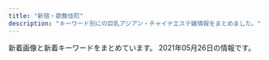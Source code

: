 ```yaml
---
title: "新宿・歌舞伎町"
description: "キーワード別にの巨乳アジアン・チャイナエステ嬢情報をまとめました。"
---
```


新着画像と新着キーワードをまとめています。
2021年05月26日の情報です。

<DmmAffiliateIns />
<KeywordTable
  shops={
    [
    {
        "img_links": [
            "http://relaxia.work/images/link_nav02.jpg",
            "http://relaxia.work/images/info3.jpg",
            "http://relaxia.work/images/link_nav01.jpg",
            "http://relaxia.work/img/yuki1.jpg",
            "http://relaxia.work/images/top.png",
            "http://relaxia.work/images/side_mobile.jpg",
            "http://relaxia.work/images/note.jpg",
            "http://relaxia.work/img/sizuka1.jpg",
            "http://relaxia.work/images/info1.jpg",
            "http://relaxia.work/images/link_nav03.jpg",
            "http://relaxia.work/images/link_nav06.jpg",
            "http://relaxia.work/images/link_nav05.jpg",
            "http://relaxia.work/images/side_link.jpg",
            "http://relaxia.work/images/info2.jpg",
            "http://relaxia.work/images/side_tel.jpg",
            "http://relaxia.work/images/sp_top.jpg",
            "http://relaxia.work/images/link_nav04.jpg",
            "http://relaxia.work/images/ico01.png",
            "http://relaxia.work/images/top_slider01.jpg",
            "http://relaxia.work/img/haru1.jpg"
        ],
        "url": "http://relaxia.work/",
        "name": "\u30ea\u30e9\u30af\u30b7\u30a2\u30fc",
        "keywords": {},
        "station": "JR\u65b0\u5bbf\u99c5\u6771\u53e3"
    },
    {
        "img_links": [
            "http://ciretva.xyz/picture/pick.jpg",
            "http://ciretva.xyz/picture/face_bj1.png",
            "http://ciretva.xyz/uploads/210329/1-2103291H049191.jpg",
            "http://ciretva.xyz/picture/face.jpg",
            "http://ciretva.xyz/uploads/210329/1-2103291H0421R.jpg",
            "http://ciretva.xyz/picture/news.jpg",
            "http://ciretva.xyz/uploads/201021/1-201021155T02L.jpg",
            "http://ciretva.xyz/picture/room3.jpg",
            "http://ciretva.xyz/uploads/201021/1-201021155932238.jpg",
            "http://ciretva.xyz/picture/room4.jpg",
            "http://ciretva.xyz/picture/room1.jpg",
            "http://ciretva.xyz/picture/s_staff.png",
            "http://ciretva.xyz/uploads/201021/1-201021155T9631.jpg",
            "http://ciretva.xyz/picture/room2.jpg",
            "http://ciretva.xyz/picture/top.jpg",
            "http://ciretva.xyz/uploads/201021/1-201021155925315.jpg"
        ],
        "url": "http://ciretva.xyz/",
        "name": "\u4f73\u7e01 \uff5e\u304b\u3048\u3093\uff5e",
        "keywords": {
            "86": 2,
            "D": 3
        },
        "station": "\u897f\u6b66\u65b0\u5bbf\u99c5\u5317\u53e3"
    },
    {
        "url": "http://sweety-est.tokyo/",
        "keywords": {
            "E": 8,
            "87": 2,
            "86": 14,
            "D": 4
        },
        "name": "sweet-\u30b9\u30a6\u30a3\u30fc\u30c8-",
        "img_links": [
            "http://sweety-est.tokyo/images/m4.jpg",
            "http://sweety-est.tokyo/images/r6.jpg",
            "http://sweety-est.tokyo/images/slider-img003.jpg",
            "http://sweety-est.tokyo/images/a4.jpg",
            "http://sweety-est.tokyo/images/r4.jpg",
            "http://sweety-est.tokyo/images/slider-img002.jpg",
            "http://sweety-est.tokyo/link/menlog.jpg",
            "http://sweety-est.tokyo/images/m1.jpg",
            "http://sweety-est.tokyo/images/m2.jpg",
            "http://sweety-est.tokyo/images/tit-sub5.jpg",
            "http://sweety-est.tokyo/images/b-online.png",
            "http://sweety-est.tokyo/images/a5.jpg",
            "http://sweety-est.tokyo/images/tit-sub1.jpg",
            "http://sweety-est.tokyo/images/cg01.jpg",
            "http://sweety-est.tokyo/images/pp.jpg",
            "http://sweety-est.tokyo/images/a3.jpg",
            "http://sweety-est.tokyo/images/b-tel.png",
            "http://sweety-est.tokyo/images/cg07.jpg",
            "http://sweety-est.tokyo/images/tit-sub2.jpg",
            "http://sweety-est.tokyo/images/m3.jpg",
            "http://sweety-est.tokyo/images/a1.jpg",
            "http://sweety-est.tokyo/images/slider-img001.jpg",
            "http://sweety-est.tokyo/images/cg06.jpg",
            "http://sweety-est.tokyo/images/tit-sub6.jpg",
            "http://sweety-est.tokyo/images/a7.jpg",
            "http://sweety-est.tokyo/images/cg03.jpg",
            "http://sweety-est.tokyo/images/kan1.jpg",
            "http://sweety-est.tokyo/images/a8.jpg",
            "http://sweety-est.tokyo/images/r3.jpg",
            "http://sweety-est.tokyo/images/r2.jpg",
            "http://sweety-est.tokyo/images/r1.jpg",
            "http://sweety-est.tokyo/images/cg02.jpg",
            "http://sweety-est.tokyo/images/cg04.jpg",
            "http://sweety-est.tokyo/images/cg05.jpg",
            "http://sweety-est.tokyo/images/kan.jpg",
            "http://sweety-est.tokyo/images/r5.jpg",
            "http://sweety-est.tokyo/images/a6.jpg",
            "http://sweety-est.tokyo/images/tit-sub4.jpg",
            "http://sweety-est.tokyo/images/cg08.jpg",
            "http://sweety-est.tokyo/images/tit-sub3.jpg",
            "http://sweety-est.tokyo/images/sys.jpg",
            "http://sweety-est.tokyo/images/a2.jpg",
            "http://sweety-est.tokyo/images/qr.jpg",
            "http://sweety-est.tokyo/images/cg011.jpg"
        ],
        "station": "JR\u65b0\u5bbf\u99c5\u897f\u53e3"
    },
    {
        "img_links": [
            "http://fairy-girl.work/images/sys3.jpg",
            "http://fairy-girl.work/staff/rika.jpg",
            "http://fairy-girl.work/img/hitomi1.jpg",
            "http://fairy-girl.work/images/tr.jpg",
            "http://fairy-girl.work/images/2.jpg",
            "http://fairy-girl.work/staff/eri.jpg",
            "http://fairy-girl.work/img/rara1.jpg",
            "http://fairy-girl.work/images/interior_t.jpg",
            "http://fairy-girl.work/images/news.jpg",
            "http://fairy-girl.work/images/int1.jpg",
            "http://fairy-girl.work/images/sys5.jpg",
            "http://fairy-girl.work/img/rina1.jpg",
            "http://fairy-girl.work/staff/kana.jpg",
            "http://fairy-girl.work/staff/hitomi.jpg",
            "http://fairy-girl.work/images/staff_t.jpg",
            "http://fairy-girl.work/img/rika1.jpg",
            "http://fairy-girl.work/images/6.jpg",
            "http://fairy-girl.work/img/misa1.jpg",
            "http://fairy-girl.work/images/10.jpg",
            "http://fairy-girl.work/staff/kiki.jpg",
            "http://fairy-girl.work/images/line.png",
            "http://fairy-girl.work/img/eri2.jpg",
            "http://fairy-girl.work/images/ac1.jpg",
            "http://fairy-girl.work/img/kana1.jpg",
            "http://fairy-girl.work/staff/yuki.jpg",
            "http://fairy-girl.work/staff/rara.jpg",
            "http://fairy-girl.work/img/eri1.jpg",
            "http://fairy-girl.work/images/ac2.jpg",
            "http://fairy-girl.work/img/yuki1.jpg",
            "http://fairy-girl.work/img/kiki1.jpg",
            "http://fairy-girl.work/images/5.jpg",
            "http://fairy-girl.work/images/3.jpg",
            "http://fairy-girl.work/img/yuyu1.jpg",
            "http://fairy-girl.work/images/sys1.jpg",
            "http://fairy-girl.work/img/kiki2.jpg",
            "http://fairy-girl.work/images/sys2.jpg",
            "http://fairy-girl.work/images/mobile.jpg",
            "http://fairy-girl.work/images/9.jpg",
            "http://fairy-girl.work/images/12.jpg",
            "http://fairy-girl.work/images/8.jpg",
            "http://fairy-girl.work/img/mari1.jpg",
            "http://fairy-girl.work/staff/rina.jpg",
            "http://fairy-girl.work/images/bana0404_4.png",
            "http://fairy-girl.work/images/sys4.jpg",
            "http://fairy-girl.work/images/7.jpg",
            "http://fairy-girl.work/images/int2.jpg",
            "http://fairy-girl.work/images/1.jpg",
            "http://fairy-girl.work/staff/mari.jpg",
            "http://fairy-girl.work/images/11.jpg",
            "http://fairy-girl.work/staff/misa.jpg",
            "http://fairy-girl.work/staff/yuyu.jpg"
        ],
        "name": "Fairy Girl",
        "station": "JR\u65b0\u5bbf\u99c5\u897f\u53e3",
        "url": "http://fairy-girl.work/",
        "keywords": {}
    },
    {
        "img_links": [
            "http://aes-aroma.com/staff/yoko/02.jpg",
            "http://aes-aroma.com/staff/nana/01.jpg",
            "http://aes-aroma.com/staff/ai/01.jpg",
            "http://aes-aroma.com/img/ttl_mobile.png",
            "http://aes-aroma.com/staff/mimi/01.jpg",
            "http://aes-aroma.com/staff/kaori/01.jpg",
            "http://aes-aroma.com/img/ttl_rec.png",
            "http://aes-aroma.com/img/ttl_pickup.png",
            "http://aes-aroma.com/img/ttl_tnew.png",
            "http://aes-aroma.com/staff/koko/01.jpg",
            "http://aes-aroma.com/staff/megumi/01.jpg",
            "http://aes-aroma.com/pic/head.png",
            "http://aes-aroma.com/img/ttl_staff.png",
            "http://aes-aroma.com/staff/yoko/01.jpg",
            "http://aes-aroma.com/staff/miki/01.jpg",
            "http://aes-aroma.com/staff/yuri/01.jpg",
            "http://aes-aroma.com/i/files/homeimg.jpg"
        ],
        "station": "JR\u65b0\u5bbf\u99c5\u5357\u53e3",
        "url": "http://aes-aroma.com/",
        "name": "\u7652\u3057\u306e\u5bbf",
        "keywords": {
            "C": 18
        }
    },
    {
        "name": "\u5915\u9727 \u3086\u3046\u304e\u308a",
        "img_links": [
            "https://shinjuku-mensesthe.com/icon/line.png",
            "https://shinjuku-mensesthe.com/staff/hikaru-l1.jpg",
            "https://shinjuku-mensesthe.com/button/blog.png",
            "https://shinjuku-mensesthe.com/room/room-l1.jpg",
            "https://shinjuku-mensesthe.com/massage/2020/08/16/riri-s1.jpg",
            "https://shinjuku-mensesthe.com/images/footer-r.png",
            "https://shinjuku-mensesthe.com/staff/yuki-l1.jpg",
            "https://shinjuku-mensesthe.com/massage/2020/10/05/yuki-s1.jpg",
            "https://shinjuku-mensesthe.com/menu/info.png",
            "https://shinjuku-mensesthe.com/images/top3.jpg",
            "https://shinjuku-mensesthe.com/images/footer-l.png",
            "https://shinjuku-mensesthe.com/button/staff.png",
            "https://shinjuku-mensesthe.com/massage/2020/09/14/hana-s1.jpg",
            "https://shinjuku-mensesthe.com/staff/shiori-s1.jpg",
            "https://shinjuku-mensesthe.com/menu/blog.png",
            "https://shinjuku-mensesthe.com/icon/twitter.png",
            "https://shinjuku-mensesthe.com/staff/yuki-s1.jpg",
            "https://shinjuku-mensesthe.com/images/top2.jpg",
            "https://shinjuku-mensesthe.com/images/qrcode.png",
            "https://shinjuku-mensesthe.com/massage/2020/10/21/risa-s1.jpg",
            "https://shinjuku-mensesthe.com/icon/facebook.png",
            "https://shinjuku-mensesthe.com/staff/hana-s1.jpg",
            "https://shinjuku-mensesthe.com/room/room-l4.jpg",
            "https://shinjuku-mensesthe.com/menu/home.png",
            "https://shinjuku-mensesthe.com/icon/yelp.png",
            "https://shinjuku-mensesthe.com/images/camp.png",
            "https://shinjuku-mensesthe.com/menu/staff.png",
            "https://shinjuku-mensesthe.com/staff/arisa-l1.jpg",
            "https://shinjuku-mensesthe.com/staff/kana-s1.jpg",
            "https://shinjuku-mensesthe.com/images/main-sp.jpg",
            "https://shinjuku-mensesthe.com/staff/hikaru-s1.jpg",
            "https://shinjuku-mensesthe.com/staff/hana-l1.jpg",
            "https://shinjuku-mensesthe.com/images/flower.png",
            "https://shinjuku-mensesthe.com/staff/kana-l1.jpg",
            "https://shinjuku-mensesthe.com/images/header3.png",
            "https://shinjuku-mensesthe.com/staff/seira-l1.jpg",
            "https://shinjuku-mensesthe.com/images/top1.jpg",
            "https://shinjuku-mensesthe.com/link/mens-esthe.png",
            "https://shinjuku-mensesthe.com/images/clear.png",
            "https://shinjuku-mensesthe.com/staff/seira-s1.jpg",
            "https://shinjuku-mensesthe.com/room/room-l2.jpg",
            "https://shinjuku-mensesthe.com/staff/arisa-s1.jpg",
            "https://shinjuku-mensesthe.com/massage/2021/03/27/blog.jpg",
            "https://shinjuku-mensesthe.com/massage/2020/07/31/covit19.jpg",
            "https://shinjuku-mensesthe.com/images/main-small.jpg",
            "https://shinjuku-mensesthe.com/button/home.png",
            "https://shinjuku-mensesthe.com/room/room-l3.jpg",
            "https://shinjuku-mensesthe.com/images/main-top.jpg",
            "https://scdn.line-apps.com/n/line_add_friends/btn/ja.png"
        ],
        "keywords": {},
        "url": "https://shinjuku-mensesthe.com/",
        "station": "JR\u65b0\u5bbf\u99c5\u6771\u53e3"
    },
    {
        "station": "\u65b0\u5bbf\u5fa1\u82d1\u524d\u99c53\u756a\u51fa\u53e3",
        "keywords": {},
        "name": "\u5fa1\u82d1 -\u304e\u3087\u3048\u3093-",
        "img_links": [
            "http://www.night.ne.jp/nightnet/img/16.jpg",
            "http://www.night.ne.jp/tokyo/gyoen/img/view_2.jpg",
            "http://www.night.ne.jp/nightnet/img/5.jpg",
            "http://www.night.ne.jp/nightnet/img/13.jpg",
            "http://www.night.ne.jp/_format/W/img/whats_skill.jpg",
            "http://www.night.ne.jp/tokyo/gyoen/img/skill_1.jpg",
            "http://www.night.ne.jp/nightnet/img/7.jpg",
            "http://www.night.ne.jp/tokyo/gyoen/img/index_top.jpg",
            "http://www.night.ne.jp/nightnet/img/15.jpg",
            "http://www.night.ne.jp/tokyo/gyoen/img/index.jpg",
            "http://www.night.ne.jp/tokyo/gyoen/img/index_skill.jpg",
            "http://www.night.ne.jp/nightnet/img/2.jpg",
            "http://www.night.ne.jp/nightnet/img/11.jpg",
            "http://www.night.ne.jp/_format/W/img/whats_view.jpg",
            "http://www.night.ne.jp/nightnet/img/17.jpg",
            "http://www.night.ne.jp/tokyo/gyoen/img/qr_code.jpg",
            "http://www.night.ne.jp/nightnet/img/4.jpg",
            "http://www.night.ne.jp/tokyo/gyoen/img/view_1.jpg",
            "http://www.night.ne.jp/nightnet/img/12a.jpg",
            "http://www.night.ne.jp/tokyo/gyoen/img/skill_3.jpg",
            "http://www.night.ne.jp/nightnet/img/6.jpg",
            "http://www.night.ne.jp/_format/W/img/index_enter_1.jpg",
            "http://www.night.ne.jp/tokyo/gyoen/img/skill_2.jpg",
            "http://www.night.ne.jp/tokyo/gyoen/img/view_3.jpg",
            "http://www.night.ne.jp/nightnet/img/1.jpg",
            "http://www.night.ne.jp/nightnet/img/3.jpg",
            "http://www.night.ne.jp/nightnet/img/8.jpg",
            "http://www.night.ne.jp/tokyo/gyoen/img/index_view.jpg",
            "http://www.night.ne.jp/_format/W/img/whats_news.jpg",
            "http://www.night.ne.jp/tokyo/gyoen/img/view_4.jpg",
            "http://www.night.ne.jp/nightnet/img/14.jpg",
            "http://www.night.ne.jp/nightnet/img/10.jpg",
            "http://www.night.ne.jp/nightnet/img/9.jpg"
        ],
        "url": "http://www.night.ne.jp/tokyo/gyoen/"
    },
    {
        "keywords": {
            "C": 8
        },
        "url": "http://hi-msg.com/koyuki/",
        "img_links": [
            "http://hi-msg.com/koyuki/img/p-3.jpg",
            "http://hi-msg.com/koyuki/img/p-4.jpg",
            "http://hi-msg.com/koyuki/img/p-2.jpg",
            "http://hi-msg.com/koyuki/img/re.png",
            "http://hi-msg.com/koyuki/img/p-9.jpg",
            "http://hi-msg.com/koyuki/img/t-3.png",
            "http://hi-msg.com/koyuki/img/p-7-1.jpg",
            "http://hi-msg.com/koyuki/img/card.png",
            "http://hi-msg.com/koyuki/img/tel.png",
            "http://hi-msg.com/koyuki/img/english-t6.png",
            "http://hi-msg.com/koyuki/img/t-2.png",
            "http://hi-msg.com/koyuki/img/p-7.jpg",
            "http://hi-msg.com/koyuki/img/newstback.png",
            "http://hi-msg.com/koyuki/img/p-8-1.jpg",
            "http://hi-msg.com/koyuki/img/p-6-1.jpg",
            "http://hi-msg.com/koyuki/img/p-11.jpg",
            "http://hi-msg.com/koyuki/img/p-2-1.jpg",
            "http://hi-msg.com/koyuki/img/kanban4.jpg",
            "http://hi-msg.com/koyuki/img/p-6.jpg",
            "http://hi-msg.com/koyuki/img/english-t2.png",
            "http://hi-msg.com/koyuki/img/p-3-1.jpg",
            "http://hi-msg.com/koyuki/img/english-t3.png",
            "http://hi-msg.com/koyuki/img/p-4-1.jpg",
            "http://hi-msg.com/koyuki/img/card-english.png",
            "http://hi-msg.com/koyuki/img/kanban4s.jpg",
            "http://hi-msg.com/koyuki/img/p-8.jpg",
            "http://hi-msg.com/koyuki/img/english-t4.png",
            "http://hi-msg.com/koyuki/img/tit.png",
            "http://hi-msg.com/koyuki/img/p-10.jpg",
            "http://hi-msg.com/koyuki/img/head.png",
            "http://hi-msg.com/koyuki/img/p-0.jpg",
            "http://hi-msg.com/koyuki/img/t-1.png",
            "http://hi-msg.com/koyuki/img/p-5.jpg",
            "http://hi-msg.com/koyuki/img/english-t1.png",
            "http://hi-msg.com/koyuki/img/p-1.jpg",
            "http://hi-msg.com/koyuki/img/botton.png",
            "http://hi-msg.com/koyuki/img/english-t5.png"
        ],
        "name": "KOYUKI",
        "station": "JR\u65b0\u5bbf\u99c5\u6771\u53e3"
    },
    {
        "img_links": [
            "http://yurali.oks.bz/images/room1.jpg",
            "http://yurali.oks.bz/images/s3.jpg",
            "http://yurali.oks.bz/images/mobile.jpg",
            "http://yurali.oks.bz/images/room3.jpg",
            "http://yurali.oks.bz/photos/sites/48/2021/03/2021033110254887.jpg",
            "http://yurali.oks.bz/photos/sites/48/2021/03/2021033110254811.jpg",
            "http://yurali.oks.bz/images/room4.jpg",
            "http://yurali.oks.bz/images/s_new.png",
            "http://yurali.oks.bz/photos/sites/48/2020/09/2020090809341126.jpg",
            "http://yurali.oks.bz/images/acc1.jpg",
            "http://yurali.oks.bz/images/s1.jpg",
            "http://yurali.oks.bz/photos/sites/48/2020/06/2020063002493351.jpg",
            "http://yurali.oks.bz/images/s4.jpg",
            "http://yurali.oks.bz/photos/sites/48/2020/09/2020090809340917.jpg",
            "http://yurali.oks.bz/photos/sites/48/2020/09/2020090809341490.jpg",
            "http://yurali.oks.bz/images/acc2.jpg",
            "http://yurali.oks.bz/images/top.jpg",
            "http://yurali.oks.bz/images/line.jpg",
            "http://yurali.oks.bz/images/acc4.jpg",
            "http://yurali.oks.bz/images/room2.jpg",
            "http://yurali.oks.bz/images/content.jpg",
            "http://yurali.oks.bz/images/s2.jpg",
            "http://yurali.oks.bz/images/kanban.jpg",
            "http://yurali.oks.bz/images/acc3.jpg",
            "http://yurali.oks.bz/images/right.jpg"
        ],
        "keywords": {
            "87": 14,
            "85": 14,
            "E": 14,
            "D": 28,
            "86": 14
        },
        "url": "http://yurali.oks.bz/",
        "station": "JR\u65b0\u5bbf\u99c5\u897f\u53e3",
        "name": "\u6c17\u697d"
    },
    {
        "img_links": [
            "http://aroma-massage.red/images/cg5.jpg",
            "http://aroma-massage.red/images/cg6.jpg",
            "http://aroma-massage.red/images/tm.png",
            "http://aroma-massage.red/images/cg4.jpg",
            "http://aroma-massage.red/images/cg3.jpg",
            "http://aroma-massage.red/images/sysl.jpg",
            "http://aroma-massage.red/images/cg2.jpg",
            "http://aroma-massage.red/images/nft.jpg",
            "http://aroma-massage.red/images/creditcard.jpg",
            "http://aroma-massage.red/images/option.jpg",
            "http://aroma-massage.red/images/sta3.jpg",
            "http://aroma-massage.red/images/kan.jpg",
            "http://aroma-massage.red/images/sta5.jpg",
            "http://aroma-massage.red/images/sta1.jpg",
            "http://aroma-massage.red/images/sta2.jpg",
            "http://aroma-massage.red/images/card.jpg",
            "http://aroma-massage.red/images/qr.jpg",
            "http://aroma-massage.red/images/int.jpg",
            "http://aroma-massage.red/images/stal.jpg",
            "http://aroma-massage.red/images/sta6.jpg",
            "http://aroma-massage.red/images/toph.png",
            "http://aroma-massage.red/images/acb.jpg",
            "http://aroma-massage.red/images/sta4.jpg",
            "http://aroma-massage.red/images/fbb.jpg",
            "http://aroma-massage.red/images/cg1.jpg",
            "http://aroma-massage.red/images/fbt.jpg"
        ],
        "station": "JR\u65b0\u5bbf\u99c5\u6771\u53e3",
        "url": "http://aroma-massage.red/",
        "keywords": {
            "E": 5,
            "D": 25
        },
        "name": "\u30c6\u30bb\u30e9-Tethera-"
    },
    {
        "url": "http://genkimorimori.este88.com/",
        "name": "\u5143\u6c17\u30e2\u30ea\u30e2\u30ea",
        "keywords": {},
        "img_links": [
            "http://genkimorimori.este88.com/images/kaori1.jpg",
            "http://genkimorimori.este88.com/img/kixyoko1.jpg",
            "http://genkimorimori.este88.com/gals/koko1.jpg",
            "http://genkimorimori.este88.com/img/koyuki1.jpg",
            "http://genkimorimori.este88.com/gals/sayuri1.jpg",
            "http://genkimorimori.este88.com/img/kaori1.jpg",
            "http://genkimorimori.este88.com/images/mika1.jpg",
            "http://genkimorimori.este88.com/images/momo1.jpg",
            "http://genkimorimori.este88.com/img/mika1.jpg",
            "http://genkimorimori.este88.com/images/r04.jpg",
            "http://genkimorimori.este88.com/images/koyuki1.jpg",
            "http://genkimorimori.este88.com/images/ph1.jpg",
            "http://genkimorimori.este88.com/images/r02.jpg",
            "http://genkimorimori.este88.com/images/kixyoko1.jpg",
            "http://genkimorimori.este88.com/images/r01.jpg",
            "http://genkimorimori.este88.com/gals/nnana1.jpg",
            "http://genkimorimori.este88.com/gals/risa1.jpg",
            "http://genkimorimori.este88.com/img/momo1.jpg"
        ],
        "station": "\u897f\u6b66\u65b0\u5bbf\u99c5\u5317\u53e3"
    },
    {
        "station": "\u897f\u6b66\u65b0\u5bbf\u99c5\u5317\u53e3",
        "url": "http://clear-es.net/",
        "keywords": {
            "86": 3,
            "89": 1,
            "F": 1,
            "90": 1,
            "87": 2,
            "D": 8,
            "88": 4,
            "C": 2
        },
        "img_links": [
            "http://clear-es.net/images/index_07.jpg",
            "http://clear-es.net/uploads/cec0ed392fe00d8e3ff867c0625809e6.jpg",
            "http://clear-es.net/uploads/c1f6d0346f5cb109ac62c21a58c7deff.jpg",
            "http://clear-es.net/images/index_27.jpg",
            "http://clear-es.net/images/index_09.jpg",
            "http://clear-es.net/images/index_17.jpg",
            "http://clear-es.net/uploads/97eb17743f96fd7f0551aab0bedd5e6f.jpg",
            "http://clear-es.net/images/index_28_01.jpg",
            "http://clear-es.net/images/index_06.jpg",
            "http://clear-es.net/yamituki-n/uploads/images/yui01.jpg",
            "http://clear-es.net/images/index_12.jpg",
            "http://clear-es.net/images/gallery_11.jpg",
            "http://clear-es.net/yamituki-n/uploads/images/mika03s.jpg",
            "http://clear-es.net/images/index_11.jpg",
            "http://clear-es.net/images/index_23.jpg",
            "http://clear-es.net/uploads/2aa97908694153fb149943f0b8445352.jpg",
            "http://clear-es.net/images/index_24.jpg",
            "http://clear-es.net/images/girls_11.jpg",
            "http://clear-es.net/my_work/images/pic1.png",
            "http://clear-es.net/uploads/0141717ce8be90c90f41c0c8eb5c92fe.jpg",
            "http://clear-es.net/yamituki-n/uploads/images/juri01s.jpg",
            "http://clear-es.net/images/girls_13.jpg",
            "http://clear-es.net/images/index_20.jpg",
            "http://clear-es.net/images/index_13.jpg",
            "http://clear-es.net/images/index_18.jpg",
            "http://clear-es.net/images/index_03.jpg",
            "http://clear-es.net/images/index_15.jpg",
            "http://clear-es.net/yamituki-n/uploads/images/rena01.jpg",
            "http://clear-es.net/images/index_01.jpg",
            "http://clear-es.net/images/index_21.jpg",
            "http://clear-es.net/uploads/f426bd85a8f6a9eac87e55b2d44c4bd5.jpg",
            "http://clear-es.net/uploads/c8a6186524d872100cc89c100d1f3728.jpg",
            "http://clear-es.net/yamituki-n/uploads/images/satomi2.jpg",
            "http://clear-es.net/uploads/f73e8f67358edf8e94cf35d345a7af08.jpg",
            "http://clear-es.net/images/index_26.jpg",
            "http://clear-es.net/yamituki-n/uploads/images/emi3.jpg",
            "http://clear-es.net/images/index_19.jpg",
            "http://clear-es.net/images/index_25.jpg",
            "http://clear-es.net/images/index_14.jpg",
            "http://clear-es.net/images/index_05.jpg",
            "http://clear-es.net/yamituki-n/uploads/images/mmexport1576417470781.jpg",
            "http://clear-es.net/images/index_02.jpg",
            "http://clear-es.net/images/girls_03.jpg",
            "http://clear-es.net/uploads/10299154955d10c3b815a5638a35a934.jpg",
            "http://clear-es.net/uploads/22c8968348a9acc2dfc9ab0aecb09c27.jpg",
            "http://clear-es.net/images/service_11.jpg",
            "http://clear-es.net/images/index_04.jpg",
            "http://clear-es.net/yamituki-n/uploads/images/satomi21.jpg",
            "http://clear-es.net/yamituki-n/uploads/images/rena02.jpg",
            "http://clear-es.net/images/koko_1.jpg",
            "http://clear-es.net/images/index_08.jpg",
            "http://clear-es.net/uploads/09bdd5637edec4bfa3d47a7e9874640b.jpg",
            "http://clear-es.net/uploads/a62d7f24a5b9a4fd5aeef678eb24ef4b.jpg",
            "http://clear-es.net/yamituki-n/uploads/images/rika55ss.jpg",
            "http://clear-es.net/images/index_10.jpg",
            "http://clear-es.net/images/index_28.jpg"
        ],
        "name": "CLEAR-\u30af\u30ea\u30a2-"
    },
    {
        "name": "\u30b8\u30e5\u30ea\u30a2\u30f3",
        "img_links": [
            "https://mens-esthe.xyz/room/room-l7.jpg",
            "https://mens-esthe.xyz/footer/footer-tel.png",
            "https://inage-mensesthe.com/link/relaku_salon.jpg",
            "https://inage-mensesthe.com/icon/line.png",
            "https://mens-esthe.xyz/staff/kana-l2.jpg",
            "https://mens-esthe.xyz/images/esthe3.jpg",
            "https://mens-esthe.xyz/footer/footer-staff.png",
            "https://mens-esthe.xyz/footer/footer-line.png",
            "https://mens-esthe.xyz/room/room-l2.jpg",
            "https://mens-esthe.xyz/staff/eri-l1.jpg",
            "https://mens-esthe.xyz/icon/facebook.png",
            "https://mens-esthe.xyz/images/clear.png",
            "https://mens-esthe.xyz/room/room-l8.jpg",
            "https://mens-esthe.xyz/icon/line.png",
            "https://mens-esthe.xyz/images/esthe1.jpg",
            "https://mens-esthe.xyz/images/esthe2.jpg",
            "https://mens-esthe.xyz/images/main-sp.jpg",
            "https://mens-esthe.xyz/staff/moe-l1.jpg",
            "https://inage-mensesthe.com/icon/facebook.png",
            "https://mens-esthe.xyz/room/room-l1.jpg",
            "https://mens-esthe.xyz/images/esthe4.jpg",
            "https://inage-mensesthe.com/icon/yelp.png",
            "https://mens-esthe.xyz/staff/kana-l1.jpg",
            "https://mens-esthe.xyz/staff/kana-s1.jpg",
            "https://mens-esthe.xyz/room/room-l5.jpg",
            "https://mens-esthe.xyz/staff/moe-s1.jpg",
            "https://mens-esthe.xyz/room/room-l3.jpg",
            "https://inage-mensesthe.com/icon/twitter.png",
            "https://mens-esthe.xyz/staff/yuuka-l2.jpg",
            "https://mens-esthe.xyz/staff/eri-s2.jpg",
            "https://mens-esthe.xyz/staff/eri-s1.jpg",
            "https://mens-esthe.xyz/images/main1.jpg",
            "https://mens-esthe.xyz/staff/yuuka-l1.jpg",
            "https://mens-esthe.xyz/staff/yuuka-s2.jpg",
            "https://mens-esthe.xyz/room/room-l4.jpg",
            "https://mens-esthe.xyz/images/header3.png",
            "https://mens-esthe.xyz/images/qrcode.png",
            "https://mens-esthe.xyz/icon/twitter.png",
            "https://mens-esthe.xyz/staff/kana-s2.jpg",
            "https://mens-esthe.xyz/room/room-l6.jpg",
            "https://mens-esthe.xyz/icon/yelp.png",
            "https://mens-esthe.xyz/staff/eri-l2.jpg",
            "https://mens-esthe.xyz/staff/yuuka-s1.jpg"
        ],
        "url": "https://mens-esthe.xyz/",
        "keywords": {
            "F": 5,
            "95": 5,
            "D": 10,
            "86": 10,
            "84": 5
        },
        "station": "JR\u65b0\u5bbf\u99c5\u6771\u5357\u53e3"
    },
    {
        "img_links": [
            "http://www.yu-yu.work/images/b1.jpg",
            "http://www.yu-yu.work/staff/haruka.jpg",
            "http://www.yu-yu.work/images/ac1.jpg",
            "http://www.yu-yu.work/images/2.jpg",
            "http://www.yu-yu.work/images/sys4.jpg",
            "http://www.yu-yu.work/images/5.jpg",
            "http://www.yu-yu.work/images/int2.png",
            "http://www.yu-yu.work/images/interior_t.jpg",
            "http://www.yu-yu.work/images/b2.jpg",
            "http://www.yu-yu.work/images/head.jpg",
            "http://www.yu-yu.work/images/ac2.jpg",
            "http://www.yu-yu.work/img/yuina1.jpg",
            "http://www.yu-yu.work/images/sys2.jpg",
            "http://www.yu-yu.work/images/6.jpg",
            "http://www.yu-yu.work/images/4.jpg",
            "http://www.yu-yu.work/images/news.jpg",
            "http://www.yu-yu.work/images/info.jpg",
            "http://www.yu-yu.work/images/3.jpg",
            "http://www.yu-yu.work/img/nana1.jpg",
            "http://www.yu-yu.work/images/sys3.jpg",
            "http://www.yu-yu.work/images/sys1.jpg",
            "http://www.yu-yu.work/img/misaki1.jpg",
            "http://www.yu-yu.work/staff/yuina.jpg",
            "http://www.yu-yu.work/staff/naomi.jpg",
            "http://www.yu-yu.work/staff/rin.jpg",
            "http://www.yu-yu.work/images/int1.png",
            "http://www.yu-yu.work/img/haruka1.jpg",
            "http://www.yu-yu.work/img/naomi1.jpg",
            "http://www.yu-yu.work/images/line.png",
            "http://www.yu-yu.work/staff/misaki.jpg",
            "http://www.yu-yu.work/images/1.jpg",
            "http://www.yu-yu.work/images/mobile.jpg",
            "http://www.yu-yu.work/img/rin1.jpg",
            "http://www.yu-yu.work/images/staff_t.jpg",
            "http://www.yu-yu.work/staff/nana.jpg"
        ],
        "keywords": {},
        "station": "\u897f\u6b66\u65b0\u5bbf\u99c5\u5317\u53e3",
        "url": "http://www.yu-yu.work/",
        "name": "\u7652 \u3086\u3046"
    },
    {
        "station": "\u65b0\u5bbf\u4e09\u4e01\u76ee\u99c5E1\u51fa\u53e3",
        "img_links": [
            "http://sakura-relax.net/images/cg06.jpg",
            "http://sakura-relax.net/images/top-img01.png",
            "http://sakura-relax.net/images/tel.png",
            "http://sakura-relax.net/images/kan.jpg",
            "http://sakura-relax.net/images/cg03.jpg",
            "http://sakura-relax.net/images/cg04.jpg",
            "http://sakura-relax.net/link/menlog.jpg",
            "http://sakura-relax.net/images/cg07.jpg",
            "http://sakura-relax.net/images/top-img02.png",
            "http://sakura-relax.net/images/qrc.png"
        ],
        "url": "http://sakura-relax.net/",
        "keywords": {
            "C": 8,
            "E": 8,
            "86": 4,
            "87": 8,
            "85": 4
        },
        "name": "\u697d\u697d-\u30e9\u30af\u30e9\u30af-"
    },
    {
        "url": "http://in-esthe.com/relair/",
        "img_links": [
            "http://in-esthe.com/relair/img/card-english.png",
            "http://in-esthe.com/relair/img/p-7.jpg",
            "http://in-esthe.com/relair/img/p-1.jpg",
            "http://in-esthe.com/relair/img/p-1-1.jpg",
            "http://in-esthe.com/relair/img/re.png",
            "http://in-esthe.com/relair/img/tel.png",
            "http://in-esthe.com/relair/img/english-t6.png",
            "http://in-esthe.com/relair/img/t-2.png",
            "http://in-esthe.com/relair/img/p-8.jpg",
            "http://in-esthe.com/relair/img/head.png",
            "http://in-esthe.com/relair/img/english-t4.png",
            "http://in-esthe.com/relair/img/s-1.jpg",
            "http://in-esthe.com/relair/img/twitter.png",
            "http://in-esthe.com/relair/img/newstback.png",
            "http://in-esthe.com/relair/img/botton.png",
            "http://in-esthe.com/relair/img/kanban4.jpg",
            "http://in-esthe.com/relair/img/p-2.jpg",
            "http://in-esthe.com/relair/img/english-t2.png",
            "http://in-esthe.com/relair/img/english-t1.png",
            "http://in-esthe.com/relair/img/p-9.jpg",
            "http://in-esthe.com/relair/img/fla2.png",
            "http://in-esthe.com/relair/img/fla1.png",
            "http://in-esthe.com/relair/img/english-t3.png",
            "http://in-esthe.com/relair/img/fla.png",
            "http://in-esthe.com/relair/img/p-0.jpg",
            "http://in-esthe.com/relair/img/p-3-1.jpg",
            "http://in-esthe.com/relair/img/t-1.png",
            "http://in-esthe.com/relair/img/english-t5.png",
            "http://in-esthe.com/relair/img/t-3.png",
            "http://in-esthe.com/relair/img/p-3.jpg"
        ],
        "name": "RELAIR \uff5e\u30ea\u30ec\u30a2\uff5e",
        "station": "\u65b0\u5bbf\u897f\u53e3\u99c5D5\u51fa\u53e3",
        "keywords": {
            "C": 8
        }
    },
    {
        "url": "http://pure-resort.tyo.cm/",
        "name": "\u30d4\u30e5\u30a2\u30ea\u30be\u30fc\u30c8II",
        "img_links": [],
        "keywords": {},
        "station": "JR\u65b0\u5bbf\u99c5\u6771\u53e3"
    },
    {
        "img_links": [
            "http://crystal-est.net/uploads/crystal/2017/04/leftmovie.png",
            "http://crystal-est.net/uploads/crystal/2017/03/ruby6.png",
            "http://crystal-est.net/uploads/crystal/images/p01.png",
            "http://crystal-est.net/uploads/crystal/2017/03/bnr_side_credit1.png",
            "http://crystal-est.net/uploads/crystal/2017/03/treatment2.png",
            "http://ruby-es.com/uploads/rubyes/2017/02/img_info_03.png",
            "http://crystal-est.net/uploads/crystal/2020/12/img_6830.jpg",
            "http://crystal-est.net/uploads/crystal/2017/03/subvisual_magazine1.png",
            "http://ruby-es.com/uploads/rubyes/2017/02/img_info_05.png",
            "http://crystal-est.net/uploads/crystal/2018/07/wechatimg26.jpeg",
            "http://crystal-est.net/uploads/crystal/2017/02/wifi.jpg",
            "http://crystal-est.net/uploads/crystal/2017/02/ameba.jpg",
            "http://crystal-est.net/uploads/crystal/2017/03/subvisual_contact.png",
            "http://crystal-est.net/uploads/crystal/2017/03/bnr_side_032.png",
            "http://crystal-est.net/uploads/crystal/2018/08/wechatimg49.jpeg",
            "http://ruby-es.com/uploads/rubyes/2017/02/img_info_06.png",
            "http://crystal-est.net/uploads/crystal/2018/07/wechatimg30.jpeg",
            "http://crystal-est.net/uploads/crystal/2017/03/subvisual_info.png",
            "http://crystal-est.net/uploads/crystal/2017/04/line2.png",
            "http://crystal-est.net/uploads/crystal/images/icon_flower.png",
            "http://crystal-est.net/uploads/crystal/2018/05/mayu1.jpeg",
            "http://crystal-est.net/uploads/crystal/images/xing.png",
            "http://crystal-est.net/uploads/crystal/2017/03/subvisual_qa.png",
            "http://ruby-es.com/uploads/rubyes/2017/02/img_info_02.png",
            "http://crystal-est.net/uploads/crystal/2017/04/web.png",
            "http://crystal-est.net/uploads/crystal/2017/03/bnr_side_042.png",
            "http://crystal-est.net/uploads/crystal/2018/05/webwxgetmsgimg.jpeg",
            "http://crystal-est.net/uploads/crystal/2017/03/subvisual_enquete1.png",
            "http://crystal-est.net/uploads/crystal/2017/04/bnr_side_01.png",
            "http://crystal-est.net/uploads/crystal/images/no-photo.jpg",
            "http://crystal-est.net/uploads/crystal/2017/03/icon_flower.png",
            "http://ruby-es.com/uploads/rubyes/2017/02/img_info_04.png",
            "http://ruby-es.com/uploads/rubyes/2017/02/img_info_01.png",
            "http://crystal-est.net/uploads/crystal/2018/07/wechatimg31.jpeg",
            "http://crystal-est.net/uploads/crystal/2017/03/btn_top_02.png",
            "http://crystal-est.net/uploads/crystal/2020/12/img_6902.jpg",
            "http://crystal-est.net/uploads/crystal/2017/03/subvisual_link.png",
            "http://crystal-est.net/uploads/crystal/2017/03/btn_top_01.png",
            "http://crystal-est.net/uploads/crystal/2018/07/wechatimg125.jpeg",
            "http://crystal-est.net/uploads/crystal/2018/08/wechatimg51.jpeg",
            "http://crystal-est.net/uploads/crystal/2017/03/btn_top_03.png",
            "http://crystal-est.net/uploads/crystal/2017/03/bnr_side_052.png",
            "http://crystal-est.net/uploads/crystal/2017/03/subvisual_reserve.png",
            "http://crystal-est.net/uploads/crystal/images/subvisual_staff.png",
            "http://crystal-est.net/uploads/crystal/2020/11/tel.jpg"
        ],
        "name": "\u30af\u30ea\u30b9\u30bf\u30eb",
        "url": "http://crystal-est.net/",
        "station": "JR\u65b0\u5bbf\u99c5\u6771\u53e3",
        "keywords": {
            "C": 2
        }
    },
    {
        "img_links": [],
        "keywords": {},
        "url": "https://gokujo.iest.info/",
        "station": "JR\u65b0\u5bbf\u99c5",
        "name": "\u65b0\u5bbf\u6975\u4e0a\u30e1\u30f3\u30ba\u30a8\u30b9\u30c6"
    }
]
}
/>
<DmmAffiliateScript />
